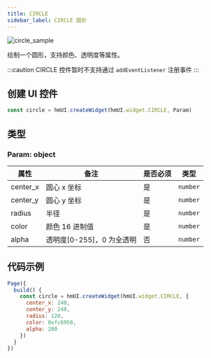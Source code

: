 ```yaml
---
title: CIRCLE
sidebar_label: CIRCLE 圆形
---
```


![circle_sample](/img/api/circle_sample.jpg)

绘制一个圆形，支持颜色、透明度等属性。

:::caution
CIRCLE 控件暂时不支持通过 `addEventListener` 注册事件
:::

## 创建 UI 控件

```js
const circle = hmUI.createWidget(hmUI.widget.CIRCLE, Param)
```

## 类型

### Param: object

| 属性     | 备注                      | 是否必须 | 类型     |
| -------- | ------------------------- | -------- | -------- |
| center_x | 圆心 x 坐标               | 是       | `number` |
| center_y | 圆心 y 坐标               | 是       | `number` |
| radius   | 半径                      | 是       | `number` |
| color    | 颜色 16 进制值            | 是       | `number` |
| alpha    | 透明度[0-255]，0 为全透明 | 否       | `number` |

## 代码示例

```js
Page({
  build() {
    const circle = hmUI.createWidget(hmUI.widget.CIRCLE, {
      center_x: 240,
      center_y: 240,
      radius: 120,
      color: 0xfc6950,
      alpha: 200
    })
  }
})
```
